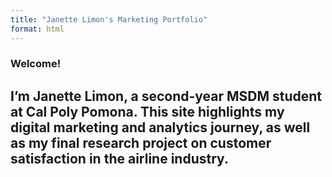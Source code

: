 ```yaml
---
title: "Janette Limon's Marketing Portfolio"
format: html
---
```


### Welcome!

I'm Janette Limon, a second-year MSDM student at Cal Poly Pomona. This site highlights my digital marketing and analytics journey, as well as my final research project on customer satisfaction in the airline industry.
---
